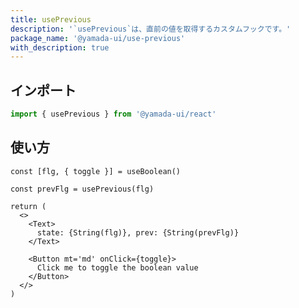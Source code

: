 ```yaml
---
title: usePrevious
description: '`usePrevious`は、直前の値を取得するカスタムフックです。'
package_name: '@yamada-ui/use-previous'
with_description: true
---
```


## インポート

```ts
import { usePrevious } from '@yamada-ui/react'
```

## 使い方

```tsx functional=true
const [flg, { toggle }] = useBoolean()

const prevFlg = usePrevious(flg)

return (
  <>
    <Text>
      state: {String(flg)}, prev: {String(prevFlg)}
    </Text>

    <Button mt='md' onClick={toggle}>
      Click me to toggle the boolean value
    </Button>
  </>
)
```
